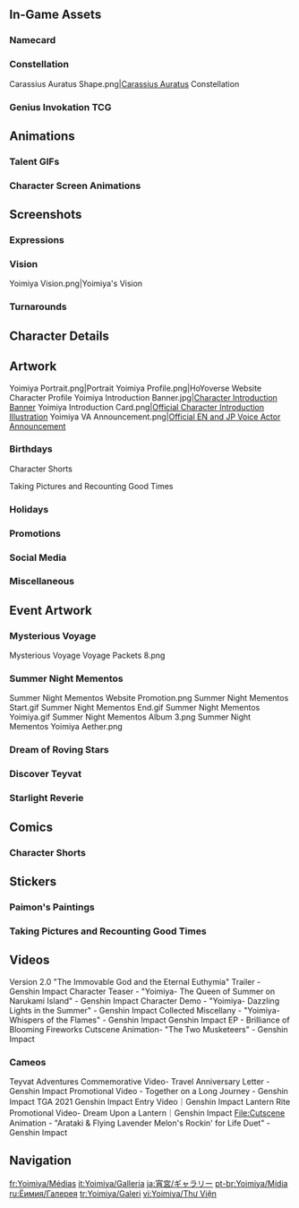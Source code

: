 {{CharacterTabs}}
{{TOC Limit}}
==In-Game Assets==
{{Assets}}

===Namecard===
{{Assets/Namecard|Auratus Spark|Yoimiya}}

===Constellation===
<gallery>Carassius Auratus Shape.png|[[Carassius Auratus]] Constellation</gallery>

===Genius Invokation TCG===
{{Genius Invokation TCG Cards by Featured Gallery}}

==Animations==
===Talent GIFs===
{{Talent Previews by Character|Yoimiya}}

===Character Screen Animations===
{{Preview/CharacterAnimations}}

==Screenshots==
===Expressions===
{{Character Expression|Yoimiya|Default|Confident|Wink}}

===Vision===
<gallery>Yoimiya Vision.png|Yoimiya's Vision</gallery>

===Turnarounds===
{{Turnarounds}}

==Character Details==
{{Files by Character Gallery|Character Details|character=Yoimiya}}

==Artwork==
<gallery>
Yoimiya Portrait.png|Portrait
Yoimiya Profile.png|HoYoverse Website Character Profile
Yoimiya Introduction Banner.jpg|[https://www.hoyolab.com/article/635033 Character Introduction Banner]
Yoimiya Introduction Card.png|[https://twitter.com/GenshinImpact/status/1401841362119573509 Official Character Introduction Illustration]
Yoimiya VA Announcement.png|[https://twitter.com/GenshinImpact/status/1422799461122723841 Official EN and JP Voice Actor Announcement] <!-- 2021-08-02 -->
</gallery>

===Birthdays===
{{Files by Character Gallery|Yoimiya Birthday Artwork|character = Yoimiya|not1=Character Shorts|not2=Taking Pictures and Recounting Good Times Images}}

;Character Shorts
{{Files by Character Gallery|Yoimiya Birthday Artwork|character = Yoimiya|not1=Character Birthday Artwork|not2=Taking Pictures and Recounting Good Times Images}}

;Taking Pictures and Recounting Good Times
{{Main|Taking Pictures and Recounting Good Times/Yoimiya}}
{{Files by Character Gallery|Yoimiya Birthday Artwork|character = Yoimiya|not1=Character Shorts|not2=Character Birthday Artwork}}

===Holidays===
{{Files by Character Gallery|Holiday Artwork}}

===Promotions===
{{Files by Character Gallery|Promotional Artwork}}

===Social Media===
{{Files by Character Gallery|Social Media Celebration}}

===Miscellaneous===
{{Files by Character Gallery|Miscellaneous Artwork}}

==Event Artwork==
===Mysterious Voyage===
{{Main|Mysterious Voyage}}
<gallery>
Mysterious Voyage Voyage Packets 8.png
</gallery>

===Summer Night Mementos===
{{Main|Summer Night Mementos}}
<gallery>
Summer Night Mementos Website Promotion.png
Summer Night Mementos Start.gif
Summer Night Mementos End.gif
Summer Night Mementos Yoimiya.gif
Summer Night Mementos Album 3.png
Summer Night Mementos Yoimiya Aether.png
</gallery>

===Dream of Roving Stars===
{{Main|Dream of Roving Stars}}
{{Files by Character Gallery|Dream of Roving Stars Images}}

===Discover Teyvat===
{{Main|Discover Teyvat}}
{{Files by Character Gallery|Discover Teyvat Images}}

===Starlight Reverie===
{{Main|Starlight Reverie}}
{{Files by Character Gallery|Starlight Reverie Images}}

==Comics==
===Character Shorts===
{{Files by Character Gallery|Character Shorts|character = Yoimiya|not1=Yoimiya Birthday Artwork}}

==Stickers==
===Paimon's Paintings===
{{Paimon's Paintings Images|Yoimiya|nochar=1|nopplink=1}}

===Taking Pictures and Recounting Good Times===
{{Files by Character Gallery|Taking Pictures and Recounting Good Times Sprites}}

==Videos==
<gallery>
Version 2.0 "The Immovable God and the Eternal Euthymia" Trailer - Genshin Impact
Character Teaser - "Yoimiya- The Queen of Summer on Narukami Island" - Genshin Impact
Character Demo - "Yoimiya- Dazzling Lights in the Summer" - Genshin Impact
Collected Miscellany - "Yoimiya- Whispers of the Flames" - Genshin Impact
Genshin Impact EP - Brilliance of Blooming Fireworks
Cutscene Animation- "The Two Musketeers" - Genshin Impact
</gallery>

===Cameos===
<gallery>
Teyvat Adventures Commemorative Video- Travel Anniversary Letter - Genshin Impact
Promotional Video - Together on a Long Journey - Genshin Impact
TGA 2021 Genshin Impact Entry Video｜Genshin Impact
Lantern Rite Promotional Video- Dream Upon a Lantern｜Genshin Impact
File:Cutscene Animation - "Arataki & Flying Lavender Melon's Rockin' for Life Duet" - Genshin Impact
</gallery>
<!--
==References==
{{Reflist}}
-->

==Navigation==
{{Character Navbox|Gallery}}

[[fr:Yoimiya/Médias]]
[[it:Yoimiya/Galleria]]
[[ja:宵宮/ギャラリー]]
[[pt-br:Yoimiya/Mídia]]
[[ru:Ёимия/Галерея]]
[[tr:Yoimiya/Galeri]]
[[vi:Yoimiya/Thư Viện]]